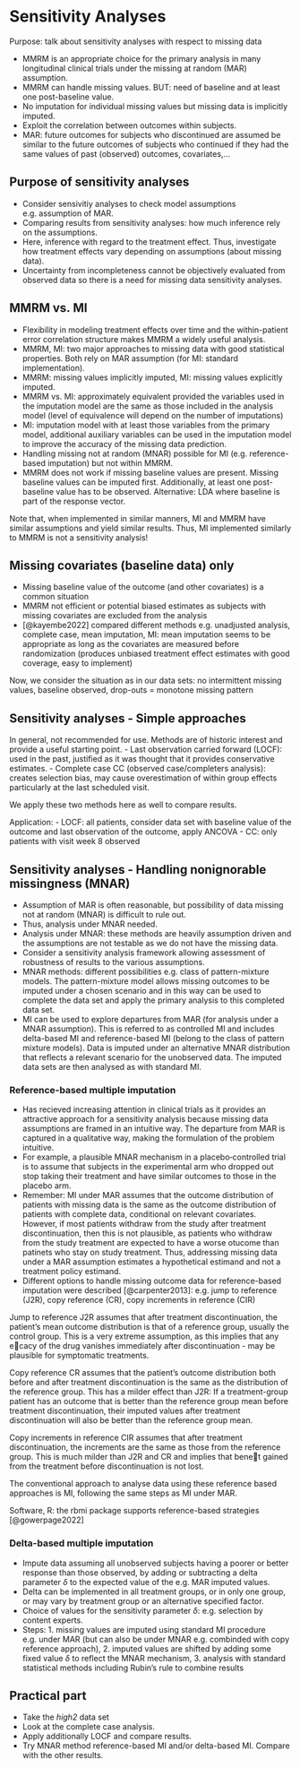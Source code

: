 # Sensitivity Analyses

Purpose: talk about sensitivity analyses with respect to missing data

- MMRM is an appropriate choice for the primary analysis in many longitudinal clinical trials under the missing at random (MAR) assumption.
- MMRM can handle missing values. BUT: need of baseline and at least one post-baseline value.
- No imputation for individual missing values but missing data is implicitly imputed.
- Exploit the correlation between outcomes within subjects.
- MAR: future outcomes for subjects who discontinued are assumed be similar to the future outcomes of subjects who continued if they had the same values of past (observed) outcomes, covariates,...

## Purpose of sensitivity analyses
- Consider sensivitiy analyses to check model assumptions e.g. assumption of MAR.
- Comparing results from sensitivity analyses: how much inference rely on the assumptions.
- Here, inference with regard to the treatment effect. Thus, investigate how treatment effects vary depending on assumptions (about missing data).
- Uncertainty from incompleteness cannot be objectively evaluated from observed data so there is a need for missing data sensitivity analyses.

## MMRM vs. MI
- Flexibility in modeling treatment effects over time and the within-patient error correlation structure makes MMRM a widely useful analysis.
- MMRM, MI: two major approaches to missing data with good statistical properties. Both rely on MAR assumption (for MI: standard implementation).
- MMRM: missing values implicitly imputed, MI: missing values explicitly imputed.
- MMRM vs. MI: approximately equivalent provided the variables used in the imputation model are the same as those included in the analysis model (level of equivalence will depend on the number of imputations)
- MI: imputation model with at least those variables from the primary model, additional auxiliary variables can be used in the imputation model to improve the accuracy of the missing data prediction.
- Handling missing not at random (MNAR) possible for MI (e.g. reference-based imputation) but not within MMRM.
- MMRM does not work if missing baseline values are present. Missing baseline values can be imputed first. Additionally, at least one post-baseline value has to be observed. Alternative: LDA where baseline is part of the response vector.

Note that, when implemented in similar manners, MI and MMRM have similar assumptions and yield similar results. Thus, MI implemented similarly to MMRM is not a sensitivity analysis!

## Missing covariates (baseline data) only
- Missing baseline value of the outcome (and other covariates) is a common situation 
- MMRM not efficient or potential biased estimates as subjects with missing covariates are excluded from the analysis
- [@kayembe2022] compared different methods e.g. unadjusted analysis, complete case, mean imputation, MI: mean imputation seems to be appropriate as long as the covariates are measured before randomization (produces unbiased treatment effect estimates with good coverage, easy to implement)

Now, we consider the situation as in our data sets: no intermittent missing values, baseline observed, drop-outs = monotone missing pattern

## Sensitivity analyses - Simple approaches
In general, not recommended for use. Methods are of historic interest and provide a useful starting point.
- Last observation carried forward (LOCF): used in the past, justified as it was thought that it provides conservative estimates.
- Complete case CC (observed case/completers analysis): creates selection bias, may cause overestimation of within group effects particularly at the last scheduled visit.

We apply these two methods here as well to compare results.

Application:
- LOCF: all patients, consider data set with baseline value of the outcome and last observation of the outcome, apply ANCOVA
- CC: only patients with visit week 8 observed

## Sensitivity analyses - Handling nonignorable missingness (MNAR)
- Assumption of MAR is often reasonable, but possibility of data missing not at random (MNAR) is difficult to rule out.
- Thus, analysis under MNAR needed.
- Analysis under MNAR: these methods are heavily assumption driven and the assumptions are not testable as we do not have the missing data.
- Consider a sensitivity analysis framework allowing assessment of robustness of results to the various assumptions.
- MNAR methods: different possibilities e.g. class of pattern-mixture models. The pattern-mixture model allows missing outcomes to be imputed under a chosen scenario and in this way can be used to complete the data set and apply the primary analysis to this completed data set.
- MI can be used to explore departures from MAR (for analysis under a MNAR assumption). This is referred to as controlled MI and includes delta-based MI and reference-based MI (belong to the class of pattern mixture models). Data is imputed under an alternative MNAR distribution that reflects a relevant scenario for the unobserved data. The imputed data sets are then analysed as with standard MI. 

### Reference-based multiple imputation
- Has recieved increasing attention in clinical trials as it provides an attractive approach for a sensitivity analysis because missing data assumptions are framed in an intuitive way. The departure from MAR is captured in a qualitative way, making the formulation of the problem intuitive.
- For example, a plausible MNAR mechanism in a placebo‐controlled trial is to assume that subjects in the experimental arm who dropped out stop taking their treatment and have similar outcomes to those in the placebo arm.
- Remember: MI under MAR assumes that the outcome distribution of patients with missing data is the same as the outcome distribution of patients with complete data, conditional on relevant covariates. However, if most patients withdraw from the study after treatment discontinuation, then this is not plausible, as patients who withdraw from the study treatment are expected to have a worse otucome than patinets who stay on study treatment. Thus, addressing missing data under a MAR assumption estimates a hypothetical estimand and not a treatment policy estimand.
- Different options to handle missing outcome data for reference-based imputation were described [@carpenter2013]: e.g. jump to reference (J2R), copy reference (CR), copy increments in reference (CIR) 

Jump to reference
J2R assumes that after treatment discontinuation, the patient’s mean outcome distribution is that of a reference group, usually the control group. This is a very extreme assumption, as this implies that any ecacy of the drug vanishes immediately after discontinuation - may be plausible for symptomatic treatments.

Copy reference
CR assumes that the patient’s outcome distribution both before and after treatment discontinuation is the same as the distribution of the reference group. This has a milder effect than J2R: If a treatment-group patient has an outcome that is better than the reference group mean before treatment discontinuation, their imputed values after treatment discontinuation will also be better than the reference group mean.

Copy increments in reference
CIR assumes that after treatment discontinuation, the increments are the same as those from the reference group. This is much milder than J2R and CR and implies that benet gained from the treatment before discontinuation is not lost.

The conventional approach to analyse data using these reference based approaches is MI, following the same steps as MI under MAR. 

Software, R: the rbmi package supports reference-based strategies [@gowerpage2022]

### Delta-based multiple imputation
- Impute data assuming all unobserved subjects having a poorer or better response than those observed, by adding or subtracting a delta parameter $\delta$ to the expected value of the e.g. MAR imputed values. 
- Delta can be implemented in all treatment groups, or in only one group, or may vary by treatment group or an alternative specified factor.
- Choice of values for the sensitivity parameter $\delta$: e.g. selection by content experts.
- Steps: 1. missing values are imputed using standard MI procedure e.g. under MAR (but can also be under MNAR e.g. combinded with copy reference approach), 2. imputed values are shifted by adding some fixed value $\delta$ to reflect the MNAR mechanism, 3. analysis with standard statistical methods including Rubin's rule to combine results

## Practical part
- Take the *high2* data set
- Look at the complete case analysis.
- Apply additionally LOCF and compare results.
- Try MNAR method reference-based MI and/or delta-based MI. Compare with the other results.
